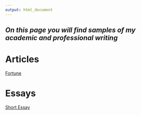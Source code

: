 ```yaml
---
output: html_document
---
```


## *On this page you will find samples of my academic and professional writing*


# Articles

[Fortune](https://fortune.com/2018/03/13/march-14-student-school-national-walkout-gun-control/)

# Essays 

[Short Essay](short.html)

